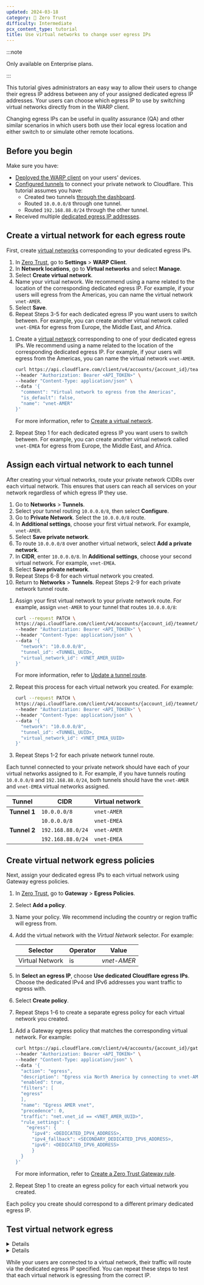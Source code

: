 ```yaml
---
updated: 2024-03-18
category: 🔐 Zero Trust
difficulty: Intermediate
pcx_content_type: tutorial
title: Use virtual networks to change user egress IPs
---
```



:::note

Only available on Enterprise plans.

:::

This tutorial gives administrators an easy way to allow their users to change their egress IP address between any of your assigned dedicated egress IP addresses. Your users can choose which egress IP to use by switching virtual networks directly from in the WARP client.

Changing egress IPs can be useful in quality assurance (QA) and other similar scenarios in which users both use their local egress location and either switch to or simulate other remote locations.

## Before you begin

Make sure you have:

- [Deployed the WARP client](/cloudflare-one/connections/connect-devices/warp/deployment/) on your users' devices.
- [Configured tunnels](/cloudflare-one/connections/connect-networks/private-net/cloudflared/) to connect your private network to Cloudflare. This tutorial assumes you have:
  - Created two tunnels [through the dashboard](/cloudflare-one/connections/connect-networks/get-started/create-remote-tunnel/).
  - Routed `10.0.0.0/8` through one tunnel.
  - Routed `192.168.88.0/24` through the other tunnel.
- Received multiple [dedicated egress IP addresses](/cloudflare-one/policies/gateway/egress-policies/dedicated-egress-ips/).

## Create a virtual network for each egress route

First, create [virtual networks](/cloudflare-one/connections/connect-networks/private-net/cloudflared/tunnel-virtual-networks/) corresponding to your dedicated egress IPs.

<Tabs syncKey="dashPlusAPI"> <TabItem label="Dashboard">

1. In [Zero Trust](https://one.dash.cloudflare.com/), go to **Settings** > **WARP Client**.
2. In **Network locations**, go to **Virtual networks** and select **Manage**.
3. Select **Create virtual network**.
4. Name your virtual network. We recommend using a name related to the location of the corresponding dedicated egress IP. For example, if your users will egress from the Americas, you can name the virtual network `vnet-AMER`.
5. Select **Save**.
6. Repeat Steps 3-5 for each dedicated egress IP you want users to switch between. For example, you can create another virtual network called `vnet-EMEA` for egress from Europe, the Middle East, and Africa.

</TabItem>

<TabItem label="API">

1. Create a [virtual network](/cloudflare-one/connections/connect-networks/private-net/cloudflared/tunnel-virtual-networks/) corresponding to one of your dedicated egress IPs. We recommend using a name related to the location of the corresponding dedicated egress IP. For example, if your users will egress from the Americas, you can name the virtual network `vnet-AMER`.

   ```bash
   curl https://api.cloudflare.com/client/v4/accounts/{account_id}/teamnet/virtual_networks \
   --header "Authorization: Bearer <API_TOKEN>" \
   --header "Content-Type: application/json" \
   --data '{
     "comment": "Virtual network to egress from the Americas",
     "is_default": false,
     "name": "vnet-AMER"
   }'
   ```

   For more information, refer to [Create a virtual network](/api/operations/tunnel-virtual-network-create-a-virtual-network).

2. Repeat Step 1 for each dedicated egress IP you want users to switch between. For example, you can create another virtual network called `vnet-EMEA` for egress from Europe, the Middle East, and Africa.

</TabItem> </Tabs>

## Assign each virtual network to each tunnel

After creating your virtual networks, route your private network CIDRs over each virtual network. This ensures that users can reach all services on your network regardless of which egress IP they use.

<Tabs syncKey="dashPlusAPI"> <TabItem label="Dashboard">

1. Go to **Networks** > **Tunnels**.
2. Select your tunnel routing `10.0.0.0/8`, then select **Configure**.
3. Go to **Private Network**. Select the `10.0.0.0/8` route.
4. In **Additional settings**, choose your first virtual network. For example, `vnet-AMER`.
5. Select **Save private network**.
6. To route `10.0.0.0/8` over another virtual network, select **Add a private network**.
7. In **CIDR**, enter `10.0.0.0/8`. In **Additional settings**, choose your second virtual network. For example, `vnet-EMEA`.
8. Select **Save private network**.
9. Repeat Steps 6-8 for each virtual network you created.
10. Return to **Networks** > **Tunnels**. Repeat Steps 2-9 for each private network tunnel route.

</TabItem>

<TabItem label="API">

1. Assign your first virtual network to your private network route. For example, assign `vnet-AMER` to your tunnel that routes `10.0.0.0/8`:

   ```bash
   curl --request PATCH \
   https://api.cloudflare.com/client/v4/accounts/{account_id}/teamnet/routes/{route_id} \
   --header "Authorization: Bearer <API_TOKEN>" \
   --header "Content-Type: application/json" \
   --data '{
     "network": "10.0.0.0/8",
     "tunnel_id": <TUNNEL_UUID>,
     "virtual_network_id": <VNET_AMER_UUID>
   }'
   ```

   For more information, refer to [Update a tunnel route](/api/operations/tunnel-route-update-a-tunnel-route).

2. Repeat this process for each virtual network you created. For example:

   ```bash
   curl --request PATCH \
   https://api.cloudflare.com/client/v4/accounts/{account_id}/teamnet/routes/{route_id} \
   --header "Authorization: Bearer <API_TOKEN>" \
   --header "Content-Type: application/json" \
   --data '{
     "network": "10.0.0.0/8",
     "tunnel_id": <TUNNEL_UUID>,
     "virtual_network_id": <VNET_EMEA_UUID>
   }'
   ```

3. Repeat Steps 1-2 for each private network tunnel route.

</TabItem> </Tabs>

Each tunnel connected to your private network should have each of your virtual networks assigned to it. For example, if you have tunnels routing `10.0.0.0/8` and `192.168.88.0/24`, both tunnels should have the `vnet-AMER` and `vnet-EMEA` virtual networks assigned.

| Tunnel       | CIDR              | Virtual network |
| ------------ | ----------------- | --------------- |
| **Tunnel 1** | `10.0.0.0/8`      | `vnet-AMER`     |
|              | `10.0.0.0/8`      | `vnet-EMEA`     |
| **Tunnel 2** | `192.168.88.0/24` | `vnet-AMER`     |
|              | `192.168.88.0/24` | `vnet-EMEA`     |

## Create virtual network egress policies

Next, assign your dedicated egress IPs to each virtual network using Gateway egress policies.

<Tabs syncKey="dashPlusAPI"> <TabItem label="Dashboard">

1. In [Zero Trust](https://one.dash.cloudflare.com/), go to **Gateway** > **Egress Policies**.

2. Select **Add a policy**.

3. Name your policy. We recommend including the country or region traffic will egress from.

4. Add the virtual network with the _Virtual Network_ selector. For example:

   | Selector        | Operator | Value       |
   | --------------- | -------- | ----------- |
   | Virtual Network | is       | _vnet-AMER_ |

5. In **Select an egress IP**, choose **Use dedicated Cloudflare egress IPs**. Choose the dedicated IPv4 and IPv6 addresses you want traffic to egress with.

6. Select **Create policy**.

7. Repeat Steps 1-6 to create a separate egress policy for each virtual network you created.

</TabItem>

<TabItem label="API">

1. Add a Gateway egress policy that matches the corresponding virtual network. For example:

   ```bash
   curl https://api.cloudflare.com/client/v4/accounts/{account_id}/gateway/rules \
   --header "Authorization: Bearer <API_TOKEN>" \
   --header "Content-Type: application/json" \
   --data '{
     "action": "egress",
     "description": "Egress via North America by connecting to vnet-AMER",
     "enabled": true,
     "filters": [
     "egress"
     ],
     "name": "Egress AMER vnet",
     "precedence": 0,
     "traffic": "net.vnet_id == <VNET_AMER_UUID>",
     "rule_settings": {
       "egress": {
         "ipv4": <DEDICATED_IPV4_ADDRESS>,
         "ipv4_fallback": <SECONDARY_DEDICATED_IPV6_ADDRESS>,
         "ipv6": <DEDICATED_IPV6_ADDRESS>
         }
     }
   }'
   ```

   For more information, refer to [Create a Zero Trust Gateway rule](/api/operations/zero-trust-gateway-rules-create-zero-trust-gateway-rule).

2. Repeat Step 1 to create an egress policy for each virtual network you created.

</TabItem> </Tabs>

Each policy you create should correspond to a different primary dedicated egress IP.

## Test virtual network egress

<Details header="Windows, macOS, and Linux">

1. On your user's device, log in to your Zero Trust organization in the WARP client.

2. In a terminal, run the following command to check the default egress IP address.

   ```sh
   curl ifconfig.me -4
   ```

   The command should output your organization's default egress IP.

3. In the WARP client, select the gear icon > **Virtual Networks**. Choose a virtual network you created.

4. Check the egress IP address by running `curl ifconfig.me -4` again. The command should output the IP address specified in your egress policy.

</Details>

<Details header="iOS and Android">

1. On your user's device, log in to your Zero Trust organization in the Cloudflare One Agent app.
2. In a browser, go to [ifconfig.me](https://ifconfig.me/). Your organization's default egress IP should appear in **IP Address**.
3. In Cloudflare One Agent, go to **Advanced** > **Connection options** > **Virtual networks**. Choose a virtual network you created.
4. Check the egress IP address by reloading the browser page from Step 1. The IP address specified in your egress policy should appear in **IP Address**.

</Details>

While your users are connected to a virtual network, their traffic will route via the dedicated egress IP specified. You can repeat these steps to test that each virtual network is egressing from the correct IP.

